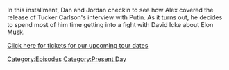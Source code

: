 {{DEFAULTSORT:
    #_EPISODE_0899:February 9, 2024
}}{{Episode
    | title           = February 9, 2024
    | caption         = Listen to this episode on [https://knowledgefight.libsyn.com/899-february-9-2024 Libsyn], View discussion on [https://reddit.com/1aqer4e Reddit]
    | episodeNumber   = 899
    | length          = 02:23:05
    | airDate         = February 14, 2024
    | coverageDate    = February 9, 2024
    | episodeType     = [[:Category:Present Day|Present Day]]
    | appearance      = [[Adrian Dittmann]], [[Brett Weinstein]], [[David Icke]], [[Vladimir Putin]], [[Russell Brand]], [[Donald Trump]], [[Tucker Carlson]]
    | previousEpisode = [[898: Tucker, The Man And His Twitter- Episode 6]]
    | nextEpisode     = [[900: February 16, 2024]]
}}

{{Stub}}

In this installment, Dan and Jordan checkin to see how Alex covered the release of Tucker Carlson's interview with Putin.  As it turns out, he decides to spend most of him time getting into a fight with David Icke about Elon Musk.

[https://www.alexjonesisanidiot.com/tour-dates Click here for tickets for our upcoming tour dates]

[[Category:Episodes]]
[[Category:Present Day]]
